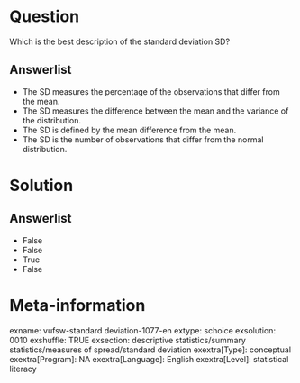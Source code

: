 Question
========
Which is the best description of the standard deviation SD?

Answerlist
----------
* The SD measures the percentage of the observations that differ from the
  mean.
* The SD measures the difference between the mean and the variance of the
  distribution.
* The SD is defined by the mean difference from the mean.
* The SD is the number of observations that differ from the normal
  distribution.

Solution
========

Answerlist
----------
* False
* False
* True
* False

Meta-information
================
exname: vufsw-standard deviation-1077-en
extype: schoice
exsolution: 0010
exshuffle: TRUE
exsection: descriptive statistics/summary statistics/measures of spread/standard deviation
exextra[Type]: conceptual
exextra[Program]: NA
exextra[Language]: English
exextra[Level]: statistical literacy

